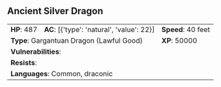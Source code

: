 ## Ancient Silver Dragon {#monster-ancient-silver-dragon}

```{=html}
<table class="table table-striped">
    <tbody>
        <tr>                    
            <td><b>HP</b>: 487</td>
            <td><b>AC</b>: [{'type': 'natural', 'value': 22}]</td>
            <td><b>Speed</b>: 40 feet</td>
        </tr>
        <tr>
            <td colspan="2"><b>Type</b>: Gargantuan Dragon (Lawful Good)</td>
            <td><b>XP</b>: 50000</td>
        </tr>
        <tr>
            <td colspan="3"><b>Vulnerabilities</b>: </td>
        </tr>
        <tr>
            <td colspan="3"><b>Resists</b>: </td>
        </tr>
        <tr>
            <td colspan="3"><b>Languages</b>: Common, draconic</td>
        </tr>
    </tbody>
</table>
```